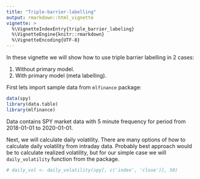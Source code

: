 ```yaml
---
title: "Triple-barrier-labelling"
output: rmarkdown::html_vignette
vignette: >
  %\VignetteIndexEntry{triple_barrier_labeling}
  %\VignetteEngine{knitr::rmarkdown}
  %\VignetteEncoding{UTF-8}
---
```




In these vignette we will show how to use triple barrier labelling in 2 cases:

1. Without primary model.
2. With primary model (meta labelling).

First lets import sample data from `mlfinance` package:

```r
data(spy)
library(data.table)
library(mlfinance)
```

Data contains SPY market data with 5 minute frequency for period from 2018-01-01 to 2020-01-01.

Next, we will calculate daily volatility. There are many options of how to calculate daily volatility from intraday data.
Probably best approach would be to calculate realized volatility, but for our simple case we will `daily_volatility` function from the package.

```r
# daily_vol <- daily_volatility(spy[, c('index', 'close')], 50)
```


